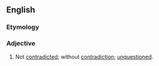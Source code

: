 ==English==

===Etymology===
{{prefix|en|un|contradicted}}

===Adjective===
{{en-adj}}
# Not [[contradicted]]; without [[contradiction]]; [[unquestioned]].